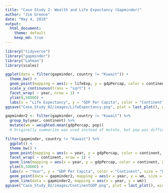 ```yaml
---
title: "Case Study 2: Wealth and Life Expectancy (Gapminder)"
author: "Jim Greene"
date: "May 4, 2018"
output: 
  html_document:
    theme: default
    keep_md: true
---
```



```r
library("tidyverse")
library("gapminder")
library("Lahman")
library(scales)
```


```r
ggplot(data = filter(gapminder, country != "Kuwait")) +
  theme_bw() +
  geom_point(mapping = aes(x = lifeExp, y = gdpPercap, color = continent, size = pop/1000000)) +
  scale_y_continuous(trans = "sqrt") +
  facet_wrap( ~ year, nrow = 1) +
  ylim(0,50000) + 
  labs(x = "Life Expectancy", y = "GDP Per Capita", color = "Continent", size = "Population (Millions)")
ggsave("Case_Study_02/images/LifeExpectancy.png", plot = last_plot(), width = 15)
```

```r
gapminder2 <- filter(gapminder, country != "Kuwait") %>%
  group_by(year, continent) %>% 
  mutate(wm = weighted.mean(gdpPercap, pop))
  # Originally summarize was used instead of mutate, but pop was difficult to return
```

```r
filter(gapminder, country != "Kuwait") %>%
  ggplot() +
  theme_bw() +
  geom_point(mapping = aes(x = year, y = gdpPercap, color = continent, size = pop/1000000)) +
  facet_wrap( ~ continent, nrow = 1) +
  geom_line(mapping = aes(x = year, y = gdpPercap, color = continent, group = country)) +
  ylim(0,50000) + 
  labs(x = "Year", y = "GDP Per Capita", color = "Continent", size = "Population (Millions)") +
  geom_point(data = gapminder2, mapping = aes(x = year, y = wm, size = pop/1000000)) + 
  geom_line(data = gapminder2, mapping = aes(x = year, y = wm))
ggsave("Case_Study_02/images/ContinentGDP.png", plot = last_plot(), width = 15)
```